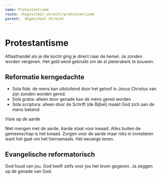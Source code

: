 ```yaml
---
name: Protestantisme
route: /hogeschool-utrecht/protestantisme
parent:  Hogeschool Utrecht
---
```


# Protestantisme

Aflaathandel als je die kocht ging je direct naar de hemel. Je zonden worden vergeven. Het geld werd gebruikt om de st pieterskerk te bouwen. 

## Reformatie kerngedachte
- Sola fide: de mens kan uitsluitend door het geloof in Jezus Christus van zijn zonden worden gered.
- Sola gratia: alleen door genade kan de mens gered worden
- Sola scriptura: alleen door de Schrift (de Bijbel) maakt God zich aan de mens bekend

Visie op de aarde

Niet mengen met de aarde. Aarde staat voor kwaad. Alles buiten de gemeenschap is het kwaad. Zorgen voor de aarde maar niks in investeren want het gaat om het hiernamaals. Het eeuwige leven.


## Evangelische reformatorisch
God houd van jou. God heeft zelfs voor jou het leven gegeven. Ja zeggen op de genade van God.

